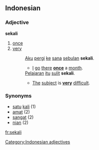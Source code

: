 ==Indonesian==
[[Category:Indonesian adjectives]]
===Adjective===
'''sekali'''

# [[once]]
# [[very]]
#: [[aku|Aku]] [[pergi]] [[ke]] [[sana]] [[bulan|sebulan]] '''sekali'''.
#:* [[I]] [[go]] [[there]] '''[[once]]''' a [[month]].
#: [[Pelajaran]] [[itu]] [[sulit]] '''sekali'''.
#:* [[the|The]] [[subject]] is '''[[very]]''' [[difficult]].

===Synonyms===
* [[satu]] [[kali]] (1)
* [[amat]] (2)
* [[sangat]] (2)
* [[nian]] (2)

[[fr:sekali]]